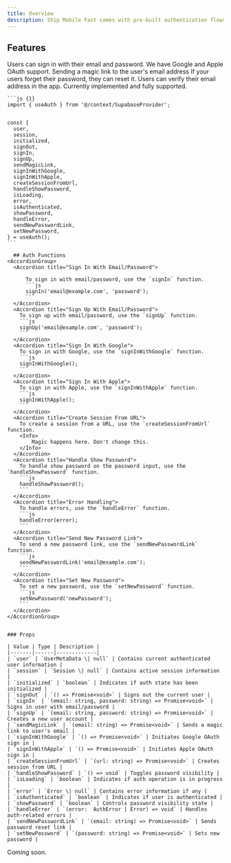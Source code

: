 ```yaml
---
title: Overview
description: Ship Mobile Fast comes with pre-built authentication flows using Expo's SecureStore and your choice of authentication providers.
---
```



## Features

<CardGroup cols={2}>
      <Card title="Email/Password" icon="envelope" href="#">
        Users can sign in with their email and password.
      </Card>
      <Card title="Social OAuth" icon="apple" href="#">
        We have Google and Apple OAuth support.
      </Card>
      <Card title="Magic Link" icon="sparkles" href="#">  
        Sending a magic link to the user's email address
      </Card>
      <Card title="Forgot Password" icon="lock" href="#">
        If your users forget their password, they can reset it.
      </Card>
      <Card title="Verify Email" icon="envelope" href="#">
        Users can verify their email address in the app.
      </Card> 
    </CardGroup>

<Tabs>
  <Tab title="Supabase">
    <Check>
      Currently implemented and fully supported.
    </Check>

    ```js {1}
    import { useAuth } from '@/context/SupabaseProvider';


    const {
      user,
      session,
      initialized,
      signOut,
      signIn,
      signUp,
      sendMagicLink,
      signInWithGoogle,
      signInWithApple,
      createSessionFromUrl,
      handleShowPassword,
      isLoading,
      error,
      isAuthenticated,
      showPassword,
      handleError,
      sendNewPasswordLink,
      setNewPassword,
    } = useAuth();
    ```

      ## Auth Functions
    <AccordionGroup>
      <Accordion title="Sign In With Email/Password">

          To sign in with email/password, use the `signIn` function.
          ```js 
          signIn('email@example.com', 'password');
          ```
      </Accordion>
      <Accordion title="Sign Up With Email/Password">
        To sign up with email/password, use the `signUp` function.
        ```js 
        signUp('email@example.com', 'password');
        ```
      </Accordion>
      <Accordion title="Sign In With Google">
        To sign in with Google, use the `signInWithGoogle` function.
        ```js 
        signInWithGoogle();
        ```
      </Accordion>
      <Accordion title="Sign In With Apple">
        To sign in with Apple, use the `signInWithApple` function.
        ```js 
        signInWithApple();
        ```
      </Accordion>
      <Accordion title="Create Session From URL">
        To create a session from a URL, use the `createSessionFromUrl` function.
        <Info>
            Magic happens here. Don't change this.
        </Info>
      </Accordion>
      <Accordion title="Handle Show Password">
        To handle show password on the password input, use the `handleShowPassword` function.
        ```js 
        handleShowPassword();
        ```
      </Accordion>
      <Accordion title="Error Handling">
        To handle errors, use the `handleError` function.
        ```js 
        handleError(error);
        ```
      </Accordion>
      <Accordion title="Send New Password Link">
        To send a new password link, use the `sendNewPasswordLink` function.
        ```js 
        sendNewPasswordLink('email@example.com');
        ```
      </Accordion>
      <Accordion title="Set New Password">
        To set a new password, use the `setNewPassword` function.
        ```js 
        setNewPassword('newPassword');
        ```
      </Accordion>
    </AccordionGroup>    


    ### Props

    | Value | Type | Description |
    |-------|------|-------------|
    | `user` | `UserMetaData \| null` | Contains current authenticated user information |
    | `session` | `Session \| null` | Contains active session information |
    | `initialized` | `boolean` | Indicates if auth state has been initialized |
    | `signOut` | `() => Promise<void>` | Signs out the current user |
    | `signIn` | `(email: string, password: string) => Promise<void>` | Signs in user with email/password |
    | `signUp` | `(email: string, password: string) => Promise<void>` | Creates a new user account |
    | `sendMagicLink` | `(email: string) => Promise<void>` | Sends a magic link to user's email |
    | `signInWithGoogle` | `() => Promise<void>` | Initiates Google OAuth sign in |
    | `signInWithApple` | `() => Promise<void>` | Initiates Apple OAuth sign in |
    | `createSessionFromUrl` | `(url: string) => Promise<void>` | Creates session from URL |
    | `handleShowPassword` | `() => void` | Toggles password visibility |
    | `isLoading` | `boolean` | Indicates if auth operation is in progress |
    | `error` | `Error \| null` | Contains error information if any |
    | `isAuthenticated` | `boolean` | Indicates if user is authenticated |
    | `showPassword` | `boolean` | Controls password visibility state |
    | `handleError` | `(error:  AuthError | Error) => void` | Handles auth-related errors |
    | `sendNewPasswordLink` | `(email: string) => Promise<void>` | Sends password reset link |
    | `setNewPassword` | `(password: string) => Promise<void>` | Sets new password |
  </Tab>

  <Tab title="Firebase">
    <Warning>
      Coming soon.
    </Warning>
  </Tab>
</Tabs>


